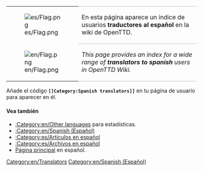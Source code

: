 
{| 
|- valign="top"
| [[File:es/Flag.png]]
| style="border-top:1px solid silver; border-bottom:1px solid silver;" |En esta página aparece un índice de usuarios '''traductores al español''' en la wiki de OpenTTD.
|- valign="top"
| [[File:en/Flag.png]]
| style="border-bottom:1px solid silver;" |''This page provides an index for a wide range of '''translators to spanish''' users in OpenTTD Wiki.''
|}

Añade el código '''<code><nowiki>[[</nowiki>Category:Spanish translators<nowiki>]]</nowiki></code>''' en tu página de usuario para aparecer en él.

====Vea también====
*[[:Category:en/Other languages]] para estadísticas.
*[[:Category:en/Spanish (Español)]]
*[[:Category:es/Artículos en español]]
*[[:Category:es/Archivos en español]]
*[[es/Main/Página principal|Página principal]] en español.

[[Category:en/Translators]][[Category:en/Spanish (Español)]]
